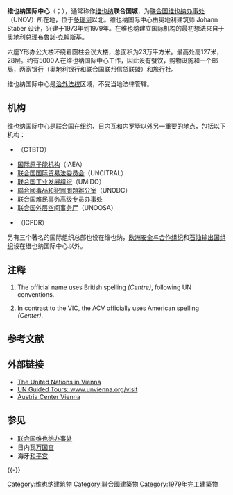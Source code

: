 {{Infobox building
|name= 维也纳国际中心
|image= Vereinte_Nationen_in_Wien.jpg
|start_date= 1973年
|completion_date= 1979年
|location= {{AUT}}[[维也纳|维也纳]][[多瑙城|多瑙城]]区
|coordinates = {{Coord|48|14|05|N|16|25|01|E|region:AT-9_type:landmark|display=inline,title}}
|building_type= 办公、会议
|current_tenants = [[联合国维也纳办事处|联合国维也纳办事处]]
|roof= 127米
|floor_count = 28
|floor_area= {{convert|230000|m2|sqft|sigfig=3|abbr=on}}
}}

'''维也纳国际中心'''（{{lang-en|Vienna International Centre}}；{{lang-de|Internationales Zentrum Wien}}），通常称作[[维也纳|维也纳]]'''联合国城'''，为[[联合国维也纳办事处|联合国维也纳办事处]]（UNOV）所在地，位于[[多瑙河|多瑙河]]以北。维也纳国际中心由奥地利建筑师 Johann Staber 设计，兴建于1973年到1979年。在维也纳建立国际机构的最初想法来自于[[奥地利总理|奥地利总理]][[布魯諾·克賴斯基|布魯諾·克賴斯基]]。

六座Y形办公大楼环绕着圆柱会议大楼，总面积为23万平方米。最高处高127米，28层。约有5000人在维也纳国际中心工作，因此设有餐饮，购物设施和一个邮局，两家银行（奥地利银行和联合国联邦信贷联盟）和旅行社。

维也纳国际中心是[[治外法权|治外法权]]区域，不受当地法律管辖。

== 机构 ==
维也纳国际中心是[[联合国|联合国]]在纽约、[[日内瓦|日内瓦]]和[[内罗毕|内罗毕]]以外另一重要的地点，包括以下机构：
* {{Link-en|全面禁止核子試爆條約組織|Comprehensive Nuclear-Test-Ban Treaty Organization}}（CTBTO）
* [[国际原子能机构|国际原子能机构]]（IAEA）
* [[联合国国际贸易法委员会|联合国国际贸易法委员会]]（UNCITRAL）
* [[联合国工业发展组织|联合国工业发展组织]]（UMIDO）
* [[聯合國毒品和犯罪問題辦公室|聯合國毒品和犯罪問題辦公室]]（UNODC）
* [[联合国难民事务高级专员办事处|联合国难民事务高级专员办事处]]
* [[联合国外层空间事务厅|联合国外层空间事务厅]]（UNOOSA）
* {{link-en|國際多瑙河保護委員會|International Commission for the Protection of the Danube River}}（ICPDR）

另有三个著名的国际组织总部也设在维也纳，[[欧洲安全与合作组织|欧洲安全与合作组织]]和[[石油输出国组织|石油输出国组织]]设在维也纳国际中心以外。

== 注释 ==
# {{note|centre}} The official name uses British spelling ''(Centre)'', following UN conventions.
# {{note|center}} In contrast to the VIC, the ACV officially uses American spelling ''(Center)''.

== 参考文献 ==
{{Reflist}}

== 外部链接 ==
* [http://www.unvienna.org The United Nations in Vienna] {{Wayback|url=http://www.unvienna.org/ |date=20180704124823 }}
* [http://www.unvienna.org/visit UN Guided Tours: www.unvienna.org/visit] {{Wayback|url=http://www.unvienna.org/visit |date=20180427120512 }}
* [http://www.acv.at Austria Center Vienna] {{Wayback|url=http://www.acv.at/ |date=20200311041201 }}

== 参见 ==
{{Portal box|国际关系|联合国|奥地利|建筑}}
* [[联合国维也纳办事处|联合国维也纳办事处]]
* 日内瓦[[万国宫|万国宫]]
* 海牙[[和平宫|和平宫]]

{{-}}
{{UN}}

{{Authority control}}

[[Category:维也纳建筑物|Category:维也纳建筑物]]
[[Category:聯合國建築物|Category:聯合國建築物]]
[[Category:1979年完工建築物|Category:1979年完工建築物]]